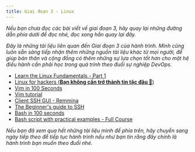 ```yaml
---
title: Giai đoạn 3 - Linux
---
```



_Nếu bạn chưa đọc các bài viết về giai đoạn 3, hãy quay lại những đường dẫn phía dưới để đọc nhé, 
đọc xong hẳn quay lại đây._

<CardGrid>
  <LinkCard title="Ngày 14 - Bức tranh lớn của Linux" href="../../../guides/linux/day14"/>
  <LinkCard title="Ngày 15 - Linux101" href="../../../guides/linux/day15"/>
  <LinkCard title="Ngày 16 - Hệ thống & Lưu trữ Tập tin" href="../../../guides/linux/day16"/>
  <LinkCard title="Ngày 17 - Nano và VIM" href="../../../guides/linux/day17"/>
  <LinkCard title="Ngày 18 - SSH và Máy chủ Web" href="../../../guides/linux/day18"/>
  <LinkCard title="Ngày 19 - Tự động hóa với Bash Shell" href="../../../guides/linux/day19"/>
</CardGrid>
  <LinkCard title="Ngày 20 - Xây dựng máy trạm cho riêng bạn" href="../../../guides/linux/day20"/>

_Đây là những tài liệu liên quan đến Giai đoạn 3 của hành trình. Mình cũng luôn sẵn sàng tiếp nhận thêm những 
nguồn tài liệu khác từ mọi người, để giúp bản thân và cộng đồng có thêm những sự lựa chọn tốt hơn cho một hệ 
điều hành cần phải học trong quá trình theo đuổi sự nghiệp DevOps._

- [Learn the Linux Fundamentals - Part 1](https://www.youtube.com/watch?v=kPylihJRG70)
- [Linux for hackers (**Bạn không cần trở thành tin tặc đâu 🤣**)](https://www.youtube.com/watch?v=VbEx7B_PTOE)
- [Vim in 100 Seconds](https://www.youtube.com/watch?v=-txKSRn0qeA)
- [Vim tutorial](https://www.youtube.com/watch?v=IiwGbcd8S7I)
- [Client SSH GUI - Remmina](https://remmina.org/)
- [The Beginner's guide to SSH](https://www.youtube.com/watch?v=2QXkrLVsRmk)
- [Bash in 100 seconds](https://www.youtube.com/watch?v=I4EWvMFj37g)
- [Bash script with practical examples - Full Course](https://www.youtube.com/watch?v=TPRSJbtfK4M)

_Nếu bạn đã xem qua hết những tài liệu mình để phía trên, hãy chuyển sang ngày tiếp theo để tiếp tục hành trình 
nếu như bạn tin rằng đây chính là hành trình bạn muốn theo đuổi nhé._

<LinkCard
  title="Ngày 21"
  href="../../../guides/network/day21"
/>